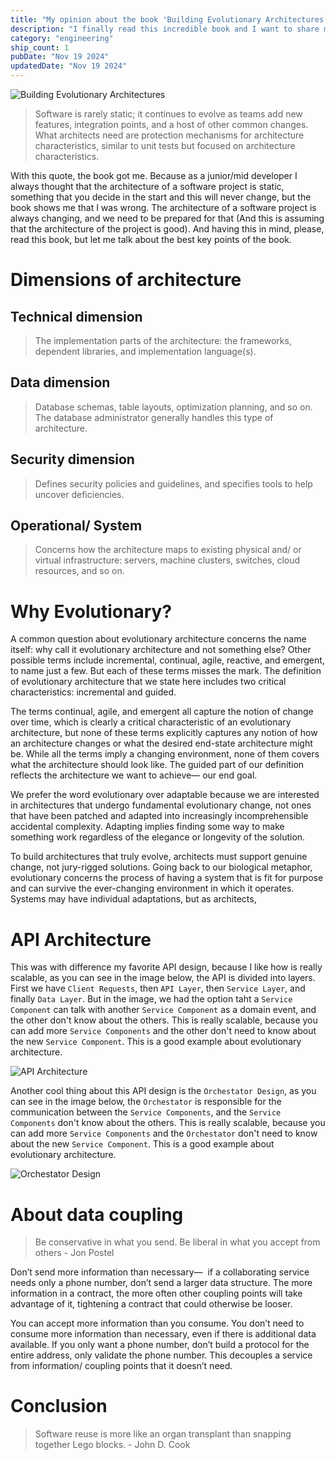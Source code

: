 ```yaml
---
title: "My opinion about the book 'Building Evolutionary Architectures'"
description: "I finally read this incredible book and I want to share my opinion about `Building Evolutionary Architectures: Automated Software Governance` from Neal Ford, Rebecca Parsons, and Patrick Kua."
category: "engineering"
ship_count: 1
pubDate: "Nov 19 2024"
updatedDate: "Nov 19 2024"
---
```


![Building Evolutionary Architectures](https://m.media-amazon.com/images/I/91Dy1gRA-qL._SL1500_.jpg)

> Software is rarely static; it continues to evolve as teams add new features, integration points, and a host of other common changes. What architects need are protection mechanisms for architecture characteristics, similar to unit tests but focused on architecture characteristics.

With this quote, the book got me. Because as a junior/mid developer I always thought that the architecture of a software project is static, something that you decide in the start and this will never change, but the book shows me that I was wrong. The architecture of a software project is always changing, and we need to be prepared for that (And this is assuming that the architecture of the project is good). And having this in mind, please, read this book, but let me talk about the best key points of the book.

# Dimensions of architecture

## Technical dimension

> The implementation parts of the architecture: the frameworks, dependent libraries, and implementation language(s).

## Data dimension

> Database schemas, table layouts, optimization planning, and so on. The database administrator generally handles this type of architecture.

## Security dimension

> Defines security policies and guidelines, and specifies tools to help uncover deficiencies.

## Operational/ System

> Concerns how the architecture maps to existing physical and/ or virtual infrastructure: servers, machine clusters, switches, cloud resources, and so on.

# Why Evolutionary?

A common question about evolutionary architecture concerns the name itself: why call it evolutionary architecture and not something else? Other possible terms include incremental, continual, agile, reactive, and emergent, to name just a few. But each of these terms misses the mark. The definition of evolutionary architecture that we state here includes two critical characteristics: incremental and guided.

The terms continual, agile, and emergent all capture the notion of change over time, which is clearly a critical characteristic of an evolutionary architecture, but none of these terms explicitly captures any notion of how an architecture changes or what the desired end-state architecture might be. While all the terms imply a changing environment, none of them covers what the architecture should look like. The guided part of our definition reflects the architecture we want to achieve— our end goal.

We prefer the word evolutionary over adaptable because we are interested in architectures that undergo fundamental evolutionary change, not ones that have been patched and adapted into increasingly incomprehensible accidental complexity. Adapting implies finding some way to make something work regardless of the elegance or longevity of the solution.

To build architectures that truly evolve, architects must support genuine change, not jury-rigged solutions. Going back to our biological metaphor, evolutionary concerns the process of having a system that is fit for purpose and can survive the ever-changing environment in which it operates. Systems may have individual adaptations, but as architects,

# API Architecture

This was with difference my favorite API design, because I like how is really scalable, as you can see in the image below, the API is divided into layers. First we have `Client Requests`, then `API Layer`, then `Service Layer`, and finally `Data Layer`. But in the image, we had the option taht a `Service Component` can talk with another `Service Component` as a domain event, and the other don't know about the others. This is really scalable, because you can add more `Service Components` and the other don't need to know about the new `Service Component`. This is a good example about evolutionary architecture.

![API Architecture](https://scontent.fmxl1-1.fna.fbcdn.net/v/t1.15752-9/462559158_1116956620153726_238769326558090671_n.png?_nc_cat=103&ccb=1-7&_nc_sid=9f807c&_nc_eui2=AeH8eRYy6LxPnSD2aYzDiqAu-xpILeoyvGH7Gkgt6jK8YZiXg-ZG3iY-UDxWqo3g-e0&_nc_ohc=PNzyGmxSl0YQ7kNvgHZVhmG&_nc_zt=23&_nc_ht=scontent.fmxl1-1.fna&oh=03_Q7cD1QHmbzTQKua0fNVGP4ljFGOOTmDIfBW2WxpnQTV4fTfZqA&oe=6764117A)

Another cool thing about this API design is the `Orchestator Design`, as you can see in the image below, the `Orchestator` is responsible for the communication between the `Service Components`, and the `Service Components` don't know about the others. This is really scalable, because you can add more `Service Components` and the `Orchestator` don't need to know about the new `Service Component`. This is a good example about evolutionary architecture.

![Orchestator Design](https://scontent.fmxl1-1.fna.fbcdn.net/v/t1.15752-9/462551450_3828487590747078_1627185807069383860_n.png?_nc_cat=111&ccb=1-7&_nc_sid=9f807c&_nc_eui2=AeESyPy1AO1mSUyJithEqsnvtOijBv1zsbe06KMG_XOxt9Cw-rpF47Da3K3Okw7H964&_nc_ohc=IUe6A7KSk0EQ7kNvgFe19Sq&_nc_zt=23&_nc_ht=scontent.fmxl1-1.fna&oh=03_Q7cD1QEGvp78jgBC2Lk-ZUigcptBovaj12johLpUkJNKed2xlw&oe=676413E8)

# About data coupling

> Be conservative in what you send. Be liberal in what you accept from others - Jon Postel

Don’t send more information than necessary— ​ if a collaborating service needs only a phone number, don’t send a larger data structure. The more information in a contract, the more often other coupling points will take advantage of it, tightening a contract that could otherwise be looser.

You can accept more information than you consume. You don’t need to consume more information than necessary, even if there is additional data available. If you only want a phone number, don’t build a protocol for the entire address, only validate the phone number. This decouples a service from information/ coupling points that it doesn’t need.

# Conclusion

> Software reuse is more like an organ transplant than snapping together Lego blocks. - John D. Cook
